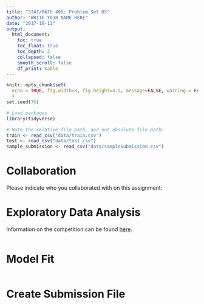 ```yaml
---
title: "STAT/MATH 495: Problem Set 05"
author: "WRITE YOUR NAME HERE"
date: "2017-10-11"
output:
  html_document:
    toc: true
    toc_float: true
    toc_depth: 2
    collapsed: false
    smooth_scroll: false
    df_print: kable
---
```



```r
knitr::opts_chunk$set(
  echo = TRUE, fig.width=8, fig.height=4.5, message=FALSE, warning = FALSE
  )
set.seed(76)

# Load packages
library(tidyverse)

# Note the relative file path, and not absolute file path:
train <- read_csv("data/train.csv")
test <- read_csv("data/test.csv")
sample_submission <- read_csv("data/sampleSubmission.csv")
```


# Collaboration

Please indicate who you collaborated with on this assignment:


# Exploratory Data Analysis

Information on the competition can be found [here](https://www.kaggle.com/c/bike-sharing-demand).

```r

```


# Model Fit

```r

```


# Create Submission File

```r

```
